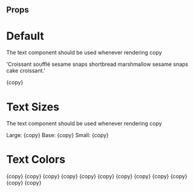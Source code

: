 
<Meta title="Atoms/Typography/Text" component={Text} />

## Props

<Props of={Text} />

# Default

The text component should be used whenever rendering copy

  'Croissant soufflé sesame snaps shortbread marshmallow sesame snaps cake croissant.'

<Preview>
  <Story name="Default">
    <Text>{copy}</Text>
  </Story>
</Preview>

# Text Sizes

The text component should be used whenever rendering copy

<Preview>
  <Story name="Size">
    <Text size="lg">Large: {copy}</Text>
    <Text>Base: {copy}</Text>
    <Text size="sm">Small: {copy}</Text>
  </Story>
</Preview>

# Text Colors

<Preview>
  <Story name="Color">
    <Text className="text-ansi-blue dark:text-ansi-blue">{copy}</Text>
    <Text className="text-ansi-cyan dark:text-ansi-cyan">{copy}</Text>
    <Text className="text-ansi-green dark:ansi-ansi-text-green">{copy}</Text>
    <Text className="text-ansi-magenta dark:text-ansi-magenta">{copy}</Text>
    <Text className="text-ansi-red dark:text-ansi-red">{copy}</Text>
    <Text className="text-ansi-yellow dark:text-ansi-yellow">{copy}</Text>
    <Text className="text-bright-blue dark:text-bright-blue">{copy}</Text>
    <Text className="text-bright-cyan dark:text-bright-cyan">{copy}</Text>
    <Text className="text-bright-green dark:text-bright-green">{copy}</Text>
    <Text className="text-bright-magenta dark:text-bright-magenta">{copy}</Text>
    <Text className="text-bright-red dark:text-bright-red">{copy}</Text>
    <Text className="text-bright-yellow dark:text-bright-yellow">{copy}</Text>
  </Story>
</Preview>
